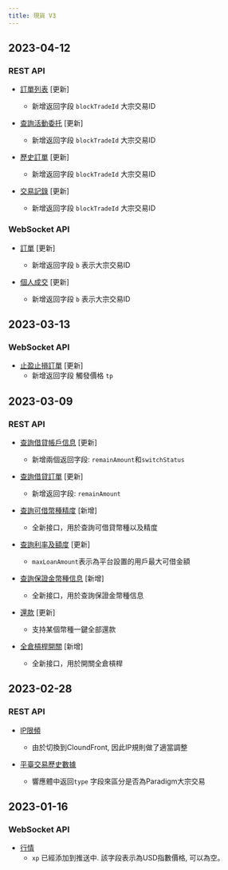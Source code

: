 ```yaml
---
title: 現貨 V3
---
```

## 2023-04-12
### REST API
* [訂單列表](../spot/trade/open-order) [更新]
    * 新增返回字段 `blockTradeId` 大宗交易ID

* [查詢活動委托](../spot/trade/get-order) [更新]
    * 新增返回字段 `blockTradeId` 大宗交易ID

* [歷史訂單](../spot/trade/order-history) [更新]
    * 新增返回字段 `blockTradeId` 大宗交易ID

* [交易記錄](../spot/trade/my-trades) [更新]
    * 新增返回字段 `blockTradeId` 大宗交易ID

### WebSocket API
* [訂單](../spot/ws-private/order) [更新]
    * 新增返回字段 `b` 表示大宗交易ID

* [個人成交](../spot/ws-private/execution) [更新]
    * 新增返回字段 `b` 表示大宗交易ID

## 2023-03-13
### WebSocket API
* [止盈止損訂單](../spot/ws-private/stop-order) [更新]
    * 新增返回字段 觸發價格 `tp`

## 2023-03-09
### REST API
* [查詢借貸帳戶信息](../spot/margin/account) [更新]
    * 新增兩個返回字段: `remainAmount`和`switchStatus`

* [查詢借貸訂單](../spot/margin/borrow-history) [更新]
    * 新增返回字段: `remainAmount`

* [查詢可借幣種精度](../spot/margin/borrowable-coin) [新增]
    * 全新接口，用於查詢可借貸幣種以及精度

* [查詢利率及額度](../spot/margin/interest) [更新]
    * `maxLoanAmount`表示為平台設置的用戶最大可借金額

* [查詢保證金幣種信息](../spot/margin/margin-data) [新增]
    * 全新接口，用於查詢保證金幣種信息

* [還款](../spot/margin/repay) [更新]
    * 支持某個幣種一鍵全部還款

* [全倉槓桿開關](../spot/margin/toggle) [新增]
    * 全新接口，用於開關全倉槓桿

## 2023-02-28
### REST API
* [IP限頻](../spot/rate-limit#ip-rate-limit)
    * 由於切換到CloundFront, 因此IP規則做了適當調整

* [平臺交易歷史數據](../spot/public/recent-trade)
    * 響應體中返回`type` 字段來區分是否為Paradigm大宗交易

## 2023-01-16
### WebSocket API
* [行情](../spot/ws-public/ticker)
    * `xp` 已經添加到推送中. 該字段表示為USD指數價格, 可以為空。